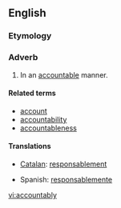 ==English==

===Etymology===
{{suffix|accountable|ly}}

===Adverb===
{{en-adv}}

# In an [[accountable]] manner.

====Related terms====
* [[account]]
* [[accountability]]
* [[accountableness]]

====Translations====
{{trans-top|in an accountable manner}}
* [[Catalan]]: [[responsablement]]
{{trans-mid}}
* Spanish: [[responsablemente]]
{{trans-bottom}}

[[vi:accountably]]